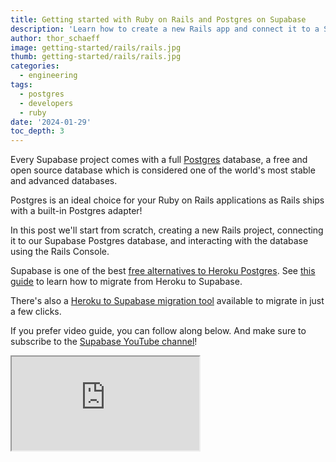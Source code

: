 ```yaml
---
title: Getting started with Ruby on Rails and Postgres on Supabase
description: 'Learn how to create a new Rails app and connect it to a Supabase Postgres database.'
author: thor_schaeff
image: getting-started/rails/rails.jpg
thumb: getting-started/rails/rails.jpg
categories:
  - engineering
tags:
  - postgres
  - developers
  - ruby
date: '2024-01-29'
toc_depth: 3
---
```


Every Supabase project comes with a full [Postgres](https://www.postgresql.org/) database, a free and open source database which is considered one of the world's most stable and advanced databases.

Postgres is an ideal choice for your Ruby on Rails applications as Rails ships with a built-in Postgres adapter!

In this post we'll start from scratch, creating a new Rails project, connecting it to our Supabase Postgres database, and interacting with the database using the Rails Console.

<Admonition type="note" label="Need help migrating?">

Supabase is one of the best [free alternatives to Heroku Postgres](/alternatives/supabase-vs-heroku-postgres). See [this guide](/docs/guides/resources/migrating-to-supabase/heroku) to learn how to migrate from Heroku to Supabase.

There's also a [Heroku to Supabase migration tool](https://migrate.supabase.com/) available to migrate in just a few clicks.

</Admonition>

If you prefer video guide, you can follow along below. And make sure to subscribe to the [Supabase YouTube channel](https://www.youtube.com/channel/UCNTVzV1InxHV-YR0fSajqPQ?view_as=subscriber&sub_confirmation=1)!

<div className="video-container">
  <iframe
    className="w-full"
    src="https://www.youtube-nocookie.com/embed/quMYT5Byxe4"
    title="YouTube video player"
    allow="accelerometer; autoplay; clipboard-write; encrypted-media; fullscreen; gyroscope; picture-in-picture; web-share"
    allowfullscreen
  />
</div>

## Create a Rails Project

Make sure your Ruby and Rails versions are up to date, then use `rails new` to scaffold a new Rails project. Use the `-d=postgresql` flag to set it up for Postgres.

Go to the [Rails docs](https://guides.rubyonrails.org/getting_started.html) for more details.

```bash Terminal
rails new blog -d=postgresql
```

## Set up the Postgres connection details

Go to [database.new](https://database.new) and create a new Supabase project. Save your database password securely.

When your project is up and running, navigate to the [database settings](https://supabase.com/dashboard/project/_/settings/database) to find the URI connection string.

Rails ships with a Postgres adapter included, you can simply configure it via the environment variables. You can find the database URL in your [Supabase Dashboard](/dashboard/project/_/settings/database).

```bash Terminal
export DATABASE_URL=postgres://postgres.xxxx:password@xxxx.pooler.supabase.com:6543/postgres
```

## Create and run a database migration

Rails includes Active Record as the ORM as well as database migration tooling which generates the SQL migration files for you.

Create an example `Article` model and generate the migration files.

```bash Terminal
bin/rails generate scaffold Article title:string body:text
bin/rails db:migrate
```

## Use the Model to interact with the database

You can use the included Rails console to interact with the database. For example, you can create new entries or list all entries in a Model's table.

```bash Terminal
bin/rails console
```

```rb irb
article = Article.new(title: "Hello Rails", body: "I am on Rails!")
article.save # Saves the entry to the database

Article.all
```

## Start the app

```bash Terminal
bin/rails server
```

Run the development server. Go to http://127.0.0.1:3000 in a browser to see your application running.

## Update the app to show articles

Currently the app shows a nice development splash screen, let's update this to show our articles from the database:

```rb config/routes.rb
Rails.application.routes.draw do
  # Define your application routes per the DSL in https://guides.rubyonrails.org/routing.html

  # Defines the root path route ("/")
  root "articles#index"
end
```

## Deploy to Fly.io

In order to start working with Fly.io, you will need `flyctl`, our CLI app for managing apps. If you've already installed it, carry on. If not, hop over to the [installation guide](https://fly.io/docs/hands-on/install-flyctl/). Once that's installed you'll want to [log in to Fly](https://fly.io/docs/getting-started/log-in-to-fly/).

### Provision Rails with fly launch

To configure and launch the app, you can use `fly launch` and follow the wizard.

When asked "Do you want to tweak these settings before proceeding?" select `y` and set Postgres to `none` as we will be providing the Supabase database URL as a secret.

### Set the connection string as secret

`fly secrets set DATABASE_URL=$DATABASE_URL`

### Deploy the app

Deploying your application is done with the following command:

```bash Terminal
fly deploy
```

This will take a few seconds as it uploads your application, builds a machine image, deploys the images, and then monitors to ensure it starts successfully. Once complete visit your app with the following command:

```bash Terminal
fly apps open
```

That's it! You're Rails app is up and running with Supabase Postgres and Fly.io!

## Conclusion

Supabase is the ideal platform for powering your Postgres database for your Ruby on Rails applications! Every Supabase project comes with a full Postgres database and a good number of [useful extensions](/docs/guides/database/extensions)!

Try it out now at [database.new](https://database.new)!

## More Supabase

- [Migration guides](/docs/guides/resources#migrate-to-supabase)
- [Options for connecting to your Postgres database](/docs/guides/database/connecting-to-postgres)
